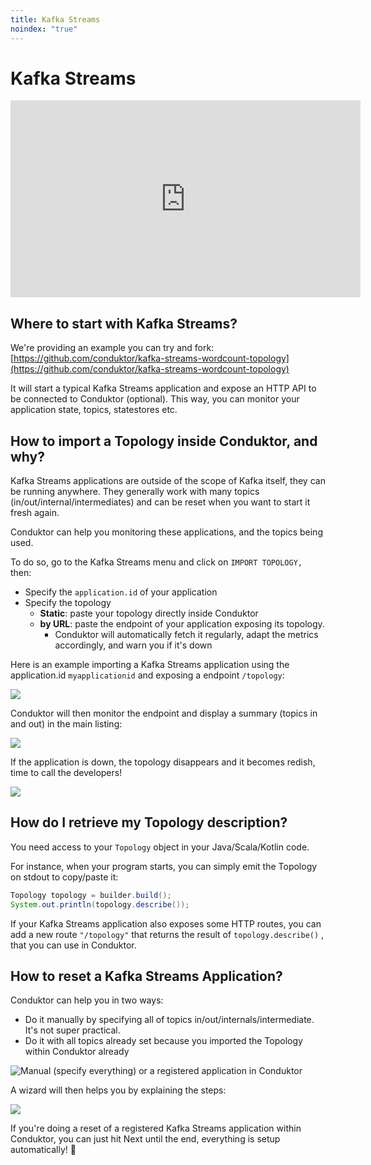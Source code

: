 ```yaml
---
title: Kafka Streams
noindex: "true"
---
```


# Kafka Streams

<iframe width="560" height="315" src="https://www.youtube.com/embed/VL67hAcc2Mw" title="YouTube video player" frameBorder="0" allow="accelerometer; autoplay; clipboard-write; encrypted-media; gyroscope; picture-in-picture" allowFullScreen></iframe>

## Where to start with Kafka Streams?

We're providing an example you can try and fork: [https://github.com/conduktor/kafka-streams-wordcount-topology](https://github.com/conduktor/kafka-streams-wordcount-topology)

It will start a typical Kafka Streams application and expose an HTTP API to be connected to Conduktor (optional). This way, you can monitor your application state, topics, statestores etc.

## How to import a Topology inside Conduktor, and why?

Kafka Streams applications are outside of the scope of Kafka itself, they can be running anywhere. They generally work with many topics (in/out/internal/intermediates) and can be reset when you want to start it fresh again.

Conduktor can help you monitoring these applications, and the topics being used.&#x20;

To do so, go to the Kafka Streams menu and click on `IMPORT TOPOLOGY,` then:

- Specify the `application.id` of your application
- Specify the topology
  - **Static**: paste your topology directly inside Conduktor
  - **by URL**: paste the endpoint of your application exposing its topology.
    - Conduktor will automatically fetch it regularly, adapt the metrics accordingly, and warn you if it's down

Here is an example importing a Kafka Streams application using the application.id `myapplicationid` and exposing a endpoint `/topology`:

![](../assets/screenshot-2020-09-20-at-18.56.14.png)

Conduktor will then monitor the endpoint and display a summary (topics in and out) in the main listing:

![](../assets/screenshot-2020-09-20-at-19.00.42.png)

If the application is down, the topology disappears and it becomes redish, time to call the developers!

![](../assets/screenshot-2020-09-20-at-19.02.14.png)

## How do I retrieve my Topology description?

You need access to your `Topology` object in your Java/Scala/Kotlin code.

For instance, when your program starts, you can simply emit the Topology on stdout to copy/paste it:

```java
Topology topology = builder.build();
System.out.println(topology.describe());
```

If your Kafka Streams application also exposes some HTTP routes, you can add a new route `"/topology"` that returns the result of `topology.describe()` , that you can use in Conduktor.

## How to reset a Kafka Streams Application?

Conduktor can help you in two ways:

- Do it manually by specifying all of topics in/out/internals/intermediate. It's not super practical.
- Do it with all topics already set because you imported the Topology within Conduktor already

![Manual (specify everything) or a registered application in Conduktor](../assets/screenshot-2020-09-20-at-19.05.04.png)

A wizard will then helps you by explaining the steps:

![](../assets/screenshot-2020-09-20-at-19.06.28.png)

If you're doing a reset of a registered Kafka Streams application within Conduktor, you can just hit Next until the end, everything is setup automatically! 🤩
